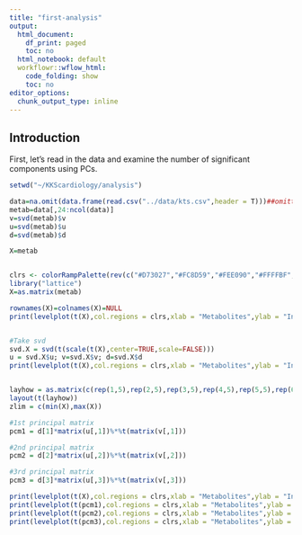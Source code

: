 ```yaml
---
title: "first-analysis"
output:
  html_document:
    df_print: paged
    toc: no
  html_notebook: default
  workflowr::wflow_html:
    code_folding: show
    toc: no
editor_options:
  chunk_output_type: inline
---
```


## Introduction

First, let's read in the data and examine the number of significant components using PCs.
```r
setwd("~/KKScardiology/analysis")

data=na.omit(data.frame(read.csv("../data/kts.csv",header = T)))##omitted 79 rows
metab=data[,24:ncol(data)]
v=svd(metab)$v
u=svd(metab)$u
d=svd(metab)$d

X=metab


clrs <- colorRampPalette(rev(c("#D73027","#FC8D59","#FEE090","#FFFFBF","#E0F3F8","#91BFDB","#4575B4")))(64)
library("lattice")
X=as.matrix(metab)

rownames(X)=colnames(X)=NULL
print(levelplot(t(X),col.regions = clrs,xlab = "Metabolites",ylab = "Individuals",colorkey = TRUE))


#Take svd
svd.X = svd(t(scale(t(X),center=TRUE,scale=FALSE)))
u = svd.X$u; v=svd.X$v; d=svd.X$d
print(levelplot(t(X),col.regions = clrs,xlab = "Metabolites",ylab = "Individuals",colorkey = TRUE))


layhow = as.matrix(c(rep(1,5),rep(2,5),rep(3,5),rep(4,5),rep(5,5),rep(6,5)))
layout(t(layhow))
zlim = c(min(X),max(X))

#1st principal matrix 
pcm1 = d[1]*matrix(u[,1])%*%t(matrix(v[,1]))

#2nd principal matrix 
pcm2 = d[2]*matrix(u[,2])%*%t(matrix(v[,2]))

#3rd principal matrix 
pcm3 = d[3]*matrix(u[,3])%*%t(matrix(v[,3]))

print(levelplot(t(X),col.regions = clrs,xlab = "Metabolites",ylab = "Individuals",colorkey = TRUE))
print(levelplot(t(pcm1),col.regions = clrs,xlab = "Metabolites",ylab = "Individuals",colorkey = TRUE))
print(levelplot(t(pcm2),col.regions = clrs,xlab = "Metabolites",ylab = "Individuals",colorkey = TRUE))
print(levelplot(t(pcm3),col.regions = clrs,xlab = "Metabolites",ylab = "Individuals",colorkey = TRUE))
```